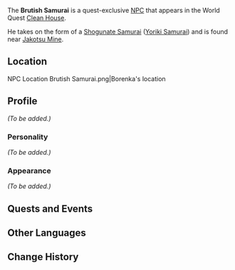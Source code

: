 {{Meta
<!-- REMOVE THIS TEMPLATE AFTER ADDING MISSING INFO -->
|missing_NPC_profile  = yes
}}
{{Character Infobox
|type             = Quest NPC
|image            = NPC Brutish Samurai.png
|region           = Inazuma
}}
The '''Brutish Samurai''' is a quest-exclusive [[NPC]] that appears in the World Quest [[Clean House]].

He takes on the form of a [[Shogunate Samurai]] ([[Yoriki Samurai]]) and is found near [[Jakotsu Mine]].

==Location==
<gallery hideaddbutton="true" captionalign="center">
NPC Location Brutish Samurai.png|Borenka's location
<!--NPC Location Brutish Samurai Context.png|Additional context-->
</gallery>

==Profile==
''(To be added.)''

===Personality===
''(To be added.)''

===Appearance===
''(To be added.)''

==Quests and Events==
{{Quest Appearances}}

==Other Languages==
{{Other Languages|default_hidden = 1
|en      = Brutish Samurai
|zhs     = 蛮横的武士
|zhs_rm  = Mánhèng de Wǔshì
|zht     = 蠻橫的武士
|zht_rm  = Mánhèng de Wǔshì
|ja      = 橫暴な武士
|ja_rm   = Oubou-na Bushi{{Assumed}}
|ko      = {{tt|난폭|亂暴}}한 {{tt|무사|武士}}
|ko_rm   = Nanpokhan Musa
|es      = Samurái rudo
|fr      = Samouraï rustre
|ru      = Жестокий самурай
|th      = ซามูไรโหด
|th_rm   = Samurai Hot
|vi      = Samurai Ngang Ngược
|de      = Wilder Samurai
|id      = Brutish Samurai
|pt      = Samurai Ruded
}}

==Change History==
{{Change History|2.2}}